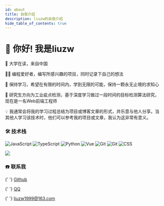 ```yaml
---
id: about
title: 自我介绍
description: liuzw的自我介绍
hide_table_of_contents: true
---
```



# 👋 你好! 我是liuzw

🧑 大学在读，来自中国

👨‍💻 编程爱好者，编写所感兴趣的项目，同时记录下自己的想法

🌱 保持学习，希望在有限的时间内，学到无限的可能，保持一颗永无止境的求知心

🐛 研究生方向为工业疵点检测，基于深度学习做过一段时间的目标检测算法研究，现在是一名Web前端工程师

💡 我通常会将我的学习过程总结为项目或博客文章的形式，并乐意与他人分享。当其他人学习该技术时，他们可以参考我的项目或文章，我认为这非常有意义。

### 🛠 技术栈

![JavaScript](https://img.shields.io/badge/-JavaScript-333333?style=flat&logo=javascript) ![TypeScript](https://img.shields.io/badge/-TypeScript-333333?style=flat&logo=typescript) ![Python](https://img.shields.io/badge/-Python-333333?style=flat&logo=python) ![Vue](https://img.shields.io/badge/-Vue-333333?style=flat&logo=vue.js)  ![Git](https://img.shields.io/badge/-Git-333333?style=flat-square&logo=git) ![Git](https://img.shields.io/badge/-HTML-333333?style=flat-square&logo=HTML) ![CSS](https://img.shields.io/badge/-CSS-333333?style=flat-square&logo=css)

<a href="https://github.com/liuzw-cyy">
  <img src="https://metrics.lecoq.io/liuzw-cyy?template=classic&base.community=0&base.repositories=0&isocalendar=1&languages=1&base=header%2C%20activity%2C%20community%2C%20repositories%2C%20metadata&base.indepth=false&base.hireable=false&base.skip=false&isocalendar=false&isocalendar.duration=full-year&languages=false&languages.ignored=javascript&languages.limit=8&languages.threshold=0%25&languages.other=false&languages.colors=github&languages.sections=most-used&languages.indepth=false&languages.analysis.timeout=15&languages.analysis.timeout.repositories=7.5&languages.categories=markup%2C%20programming&languages.recent.categories=markup%2C%20programming&languages.recent.load=300&languages.recent.days=14&config.timezone=Asia%2FShanghai" />
</a>

### ☎️ 联系我

<p>
  <Icon icon="ri:github-line" width="20" heigth="20" />{' '}
  <a href="https://github.com/liuzw-cyy">Github</a>
</p>

<p>
  <Icon icon="ri:qq-line" width="20" heigth="20" />{' '}
  <a href="http://wpa.qq.com/msgrd?v=3&uin=3358795244&site=qq&menu=yes">QQ</a>
</p>

<p>
  <Icon icon="ri:mail-open-line" width="20" heigth="20" />{' '}
  <a href="mailto:liuzw1999@163.com">liuzw1999@163.com</a>
</p>
